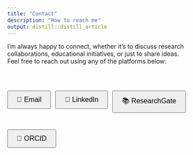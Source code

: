 ```yaml
---
title: "Contact"
description: "How to reach me"
output: distill::distill_article
---
```


I'm always happy to connect, whether it's to discuss research collaborations, educational initiatives, or just to share ideas.  
Feel free to reach out using any of the platforms below:

<br>

<div style="display: flex; gap: 10px; flex-wrap: wrap;">

<a href="mailto:afonkhari@gmail.com" target="_blank">
  <button style="padding: 10px 20px; font-size: 16px;">📧 Email</button>
</a>

<a href="https://www.linkedin.com/in/afon-khari-92a430159" target="_blank">
  <button style="padding: 10px 20px; font-size: 16px;">🔗 LinkedIn</button>
</a>

<a href="https://www.researchgate.net/profile/Mohammad-Khari-2" target="_blank">
  <button style="padding: 10px 20px; font-size: 16px;">📚 ResearchGate</button>
</a>

<a href="https://orcid.org/0000-0002-5767-0617" target="_blank">
  <button style="padding: 10px 20px; font-size: 16px;">🧬 ORCID</button>
</a>

</div>